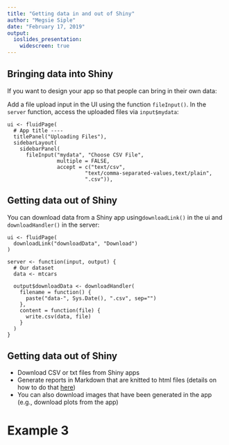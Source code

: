 ```yaml
---
title: "Getting data in and out of Shiny"
author: "Megsie Siple"
date: "February 17, 2019"
output: 
  ioslides_presentation:
    widescreen: true
---
```


## Bringing data into Shiny
If you want to design your app so that people can bring in their own data:

Add a file upload input in the UI using the function `fileInput()`. In the `server` function, access the uploaded files via `input$mydata`:
```
ui <- fluidPage(
  # App title ----
  titlePanel("Uploading Files"),
  sidebarLayout(
    sidebarPanel(
      fileInput("mydata", "Choose CSV File",
                multiple = FALSE,
                accept = c("text/csv",
                         "text/comma-separated-values,text/plain",
                         ".csv")),
```

## Getting data out of Shiny
You can download data from a Shiny app using`downloadLink()` in the ui and `downloadHandler()` in the server:

```
ui <- fluidPage(
  downloadLink("downloadData", "Download")
)

server <- function(input, output) {
  # Our dataset
  data <- mtcars

  output$downloadData <- downloadHandler(
    filename = function() {
      paste("data-", Sys.Date(), ".csv", sep="")
    },
    content = function(file) {
      write.csv(data, file)
    }
  )
}
```


## Getting data out of Shiny
- Download CSV or txt files from Shiny apps
- Generate reports in Markdown that are knitted to html files (details on how to do that [here](https://shiny.rstudio.com/articles/generating-reports.html))
- You can also download images that have been generated in the app (e.g., download plots from the app)

# Example 3
